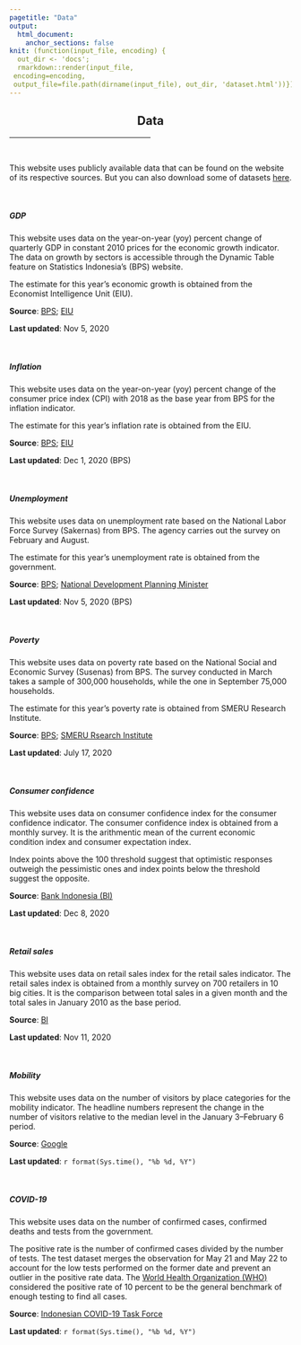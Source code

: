 ```yaml
---
pagetitle: "Data"
output: 
  html_document: 
    anchor_sections: false
knit: (function(input_file, encoding) {
  out_dir <- 'docs';
  rmarkdown::render(input_file,
 encoding=encoding,
 output_file=file.path(dirname(input_file), out_dir, 'dataset.html'))})
---
```


<h2 style="text-align:center;">Data</h2>

<hr style="width:50%;text-align:center;">

<br>

This website uses publicly available data that can be found on the website of its respective sources. But you can also download some of datasets [here](https://github.com/dzulfiqarfr/indonesia-recovery-tracker/tree/main/data).

<br>  

<div class="panel panel-default">
  <div class="panel-heading"><h5>GDP</h5></div>
  <div class="panel-body">  
This website uses data on the year-on-year (yoy) percent change of quarterly GDP in constant 2010 prices for the economic growth indicator. The data on growth by sectors is accessible through the Dynamic Table feature on Statistics Indonesia's (BPS) website.

The estimate for this year's economic growth is obtained from the Economist Intelligence Unit (EIU).

<b>Source</b>: [BPS](https://bps.go.id/indicator/169/108/1/-seri-2010-laju-pertumbuhan-pdb-seri-2010-menurut-pengeluaran.html); [EIU](https://www.economist.com/economic-and-financial-indicators/2018/03/20/economic-and-financial-indicators)    

<b>Last updated</b>: Nov 5, 2020
  </div>
</div>

<br>

<div class="panel panel-default">
  <div class="panel-heading"><h5>Inflation</h5></div>
  <div class="panel-body">  
This website uses data on the year-on-year (yoy) percent change of the consumer price index (CPI) with 2018 as the base year from BPS for the inflation indicator.

The estimate for this year's inflation rate is obtained from the EIU.

<b>Source</b>: [BPS](https://www.bps.go.id/statictable/2014/09/26/915/tingkat-inflasi-tahun-ke-tahun-gabungan-90-kota-sup-1-sup-2018-100-.html); [EIU](https://www.economist.com/economic-and-financial-indicators/2018/03/20/economic-and-financial-indicators)  

<b>Last updated</b>: Dec 1, 2020 (BPS)
  </div>
</div>

<br>

<div class="panel panel-default">
  <div class="panel-heading"><h5>Unemployment</h5></div>
  <div class="panel-body">  
This website uses data on unemployment rate based on the National Labor Force Survey (Sakernas) from BPS. The agency carries out the survey on February and August.

The estimate for this year's unemployment rate is obtained from the government.

<b>Source</b>: [BPS](https://www.bps.go.id/indicator/6/543/1/tingkat-pengangguran-terbuka-menurut-provinsi.html); [National Development Planning Minister](https://www.thejakartapost.com/news/2020/06/22/govt-expects-unemployment-to-worsen-continue-into-next-year.html)

<b>Last updated</b>: Nov 5, 2020 (BPS)
  </div>
</div>

<br>

<div class="panel panel-default">
  <div class="panel-heading"><h5>Poverty</h5></div>
  <div class="panel-body">  
This website uses data on poverty rate based on the National Social and Economic Survey (Susenas) from BPS. The survey conducted in March takes a sample of 300,000 households, while the one in September 75,000 households.

The estimate for this year's poverty rate is obtained from SMERU Research Institute.

<b>Source</b>: [BPS](https://www.bps.go.id/indicator/23/192/1/persentase-penduduk-miskin-menurut-provinsi.html); [SMERU Rsearch Institute](https://smeru.or.id/id/content/dampak-pandemi-covid-19-terhadap-kemiskinan-estimasi-bagi-indonesia)

<b>Last updated</b>: July 17, 2020
  </div>
</div>

<br>

<div class="panel panel-default">
  <div class="panel-heading"><h5>Consumer confidence</h5></div>
  <div class="panel-body">  
This website uses data on consumer confidence index for the consumer confidence indicator. The consumer confidence index is obtained from a monthly survey. It is the arithmentic mean of the current economic condition index and consumer expectation index.

Index points above the 100 threshold suggest that optimistic responses outweigh the pessimistic ones and index points below the threshold suggest the opposite.

<b>Source</b>: [Bank Indonesia (BI)](https://www.bi.go.id/id/publikasi/survei/konsumen/Default.aspx)

<b>Last updated</b>: Dec 8, 2020
  </div>
</div>

<br>

<div class="panel panel-default">
  <div class="panel-heading"><h5>Retail sales</h5></div>
  <div class="panel-body">  
This website uses data on retail sales index for the retail sales indicator. The retail sales index is obtained from a monthly survey on 700 retailers in 10 big cities. It is the comparison between total sales in a given month and the total sales in January 2010 as the base period. 

<b>Source</b>: [BI](https://www.bi.go.id/id/publikasi/survei/penjualan-eceran/Default.aspx)  

<b>Last updated</b>:  Nov 11, 2020  
  </div>
</div>

<br>  

<div class="panel panel-default">
  <div class="panel-heading"><h5>Mobility</h5></div>
  <div class="panel-body">  
This website uses data on the number of visitors by place categories for the mobility indicator. The headline numbers represent the change in the number of visitors relative to the median level in the January 3--February 6 period.

<b>Source</b>: [Google](https://www.google.com/covid19/mobility/index.html?hl=en) 

<b>Last updated</b>: `r format(Sys.time(), "%b %d, %Y")`
  </div>
</div>

<br>  

<div class="panel panel-default">
  <div class="panel-heading"><h5>COVID-19</h5></div>
  <div class="panel-body">  
This website uses data on the number of confirmed cases, confirmed deaths and tests from the government.

The positive rate is the number of confirmed cases divided by the number of tests. The test dataset merges the observation for May 21 and May 22 to account for the low tests performed on the former date and prevent an outlier in the positive rate data. The [World Health Organization (WHO)](https://www.who.int/docs/default-source/coronaviruse/transcripts/who-audio-emergencies-coronavirus-press-conference-full-30mar2020.pdf?sfvrsn=6b68bc4a_2) considered the positive rate of 10 percent to be the general benchmark of enough testing to find all cases.

<b>Source</b>: [Indonesian COVID-19 Task Force](https://bnpb-inacovid19.hub.arcgis.com/datasets/statistik-perkembangan-covid19-indonesia-new/data?orderBy=Jumlah_Kasus_Kumulatif&orderByAsc=false) 

<b>Last updated</b>: `r format(Sys.time(), "%b %d, %Y")`
  </div>
</div>